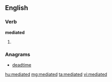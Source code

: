 ==English==

===Verb===
'''mediated'''

# {{past of|[[mediate]]}}

===Anagrams===
* [[deadtime#English|deadtime]]

[[hu:mediated]]
[[mg:mediated]]
[[ta:mediated]]
[[vi:mediated]]